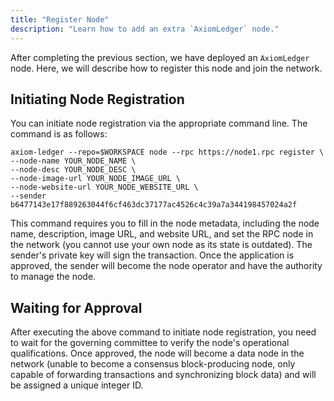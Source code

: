 ```yaml
---
title: "Register Node"
description: "Learn how to add an extra `AxiomLedger` node."
---
```


After completing the previous section, we have deployed an `AxiomLedger` node. Here, we will describe how to register this node and join the network.

## Initiating Node Registration

You can initiate node registration via the appropriate command line. The command is as follows:
```shell
axiom-ledger --repo=$WORKSPACE node --rpc https://node1.rpc register \
--node-name YOUR_NODE_NAME \
--node-desc YOUR_NODE_DESC \
--node-image-url YOUR_NODE_IMAGE_URL \
--node-website-url YOUR_NODE_WEBSITE_URL \
--sender b6477143e17f889263044f6cf463dc37177ac4526c4c39a7a344198457024a2f
```
This command requires you to fill in the node metadata, including the node name, description, image URL, and website URL, and set the RPC node in the network (you cannot use your own node as its state is outdated). The sender's private key will sign the transaction. Once the application is approved, the sender will become the node operator and have the authority to manage the node.

## Waiting for Approval
After executing the above command to initiate node registration, you need to wait for the governing committee to verify the node's operational qualifications. Once approved, the node will become a data node in the network (unable to become a consensus block-producing node, only capable of forwarding transactions and synchronizing block data) and will be assigned a unique integer ID.